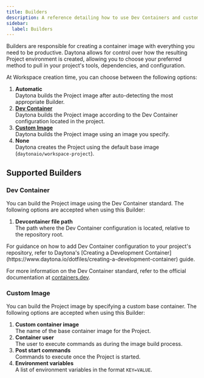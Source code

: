 ```yaml
---
title: Builders
description: A reference detailing how to use Dev Containers and custom images as the base for your project.
sidebar:
  label: Builders
---
```


Builders are responsible for creating a container image with everything you need to be productive.
Daytona allows for control over how the resulting Project environment is created, allowing you to choose your preferred method to pull in your project's tools, dependencies, and configuration.

At Workspace creation time, you can choose between the following options:

1.  __Automatic__  
    Daytona builds the Project image after auto-detecting the most appropriate Builder.
2.  [__Dev Container__](#dev-container)  
    Daytona builds the Project image according to the Dev Container configuration located in the project.
3.  [__Custom Image__](#custom-image)  
    Daytona builds the Project image using an image you specify.
4.  __None__  
    Daytona creates the Project using the default base image (`daytonaio/workspace-project`).

## Supported Builders
### Dev Container
You can build the Project image using the Dev Container standard.
The following options are accepted when using this Builder:

1.  __Devcontainer file path__  
    The path where the Dev Container configuration is located, relative to the repository root.

<Aside type="tip">
For guidance on how to add Dev Container configuration to your project's repository, refer to Daytona's [Creating a Development Container](https://www.daytona.io/dotfiles/creating-a-development-container) guide.

For more information on the Dev Container standard, refer to the official documentation at [containers.dev](https://containers.dev/).
</Aside>

### Custom Image
You can build the Project image by specifying a custom base container.
The following options are accepted when using this Builder:

1.  __Custom container image__  
    The name of the base container image for the Project.
2.  __Container user__  
    The user to execute commands as during the image build process.
3.  __Post start commands__  
    Commands to execute once the Project is started.
4.  __Environment variables__  
    A list of environment variables  in the format `KEY=VALUE`.
